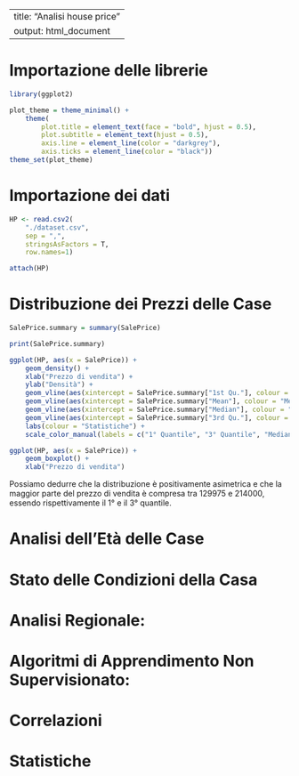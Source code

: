 
---
title: "Analisi house price"
output: html_document
---

# Importazione delle librerie

``` r
library(ggplot2)

plot_theme = theme_minimal() +
    theme(
        plot.title = element_text(face = "bold", hjust = 0.5),
        plot.subtitle = element_text(hjust = 0.5),
        axis.line = element_line(color = "darkgrey"),
        axis.ticks = element_line(color = "black"))
theme_set(plot_theme)
```

# Importazione dei dati

``` r
HP <- read.csv2(
    "./dataset.csv",
    sep = ",", 
    stringsAsFactors = T,
    row.names=1)

attach(HP)
```

# Distribuzione dei Prezzi delle Case

```r
SalePrice.summary = summary(SalePrice)

print(SalePrice.summary)
```

```r
ggplot(HP, aes(x = SalePrice)) +
    geom_density() +
    xlab("Prezzo di vendita") +
    ylab("Densità") +
    geom_vline(aes(xintercept = SalePrice.summary["1st Qu."], colour = "1° Quantile"), linetype = "dashed") +
    geom_vline(aes(xintercept = SalePrice.summary["Mean"], colour = "Media"), linetype = "dashed") +
    geom_vline(aes(xintercept = SalePrice.summary["Median"], colour = "Mediana"), linetype = "dashed") +
    geom_vline(aes(xintercept = SalePrice.summary["3rd Qu."], colour = "3° Quantile"), linetype = "dashed") +
    labs(colour = "Statistiche") +
    scale_color_manual(labels = c("1° Quantile", "3° Quantile", "Mediana", "Media"), values = c("green", "darkgreen", "blue", "red"))
```
```r
ggplot(HP, aes(x = SalePrice)) +
    geom_boxplot() +
    xlab("Prezzo di vendita")
```

Possiamo dedurre che la distribuzione è positivamente asimetrica e che la maggior parte del prezzo di vendita è compresa tra 129975 e 214000, essendo rispettivamente il 1° e il 3° quantile.

# Analisi dell'Età delle Case
<!-- a) Trasformazione dell'età in variabili categoriche#
b) Esiste una relazione tra l'area e l'età della casa?
c) Confronto delle variabili indipendenti con ANOVA
d) Chi ha pagato di più in media per età -->


# Stato delle Condizioni della Casa
<!-- a) Trasformazione dello stato della casa in variabili categoriche
b) Condizioni della casa vs Prezzi
c) Impatto delle Ristrutturazioni sul Prezzo
d) Distribuzione dei Prezzi (Ristrutturata vs Non Ristrutturata) -->

# Analisi Regionale:
<!-- a) Costruzione di una tabella di contingenza
b) Prezzo medio della casa per regione
c) Prezzo medio per regione in base alle condizioni della casa -->

# Algoritmi di Apprendimento Non Supervisionato:
<!-- a) Esecuzione di Cluster Manualmente
b) Clustering con K-Means
c) Clustering Gerarchico -->

# Correlazioni
<!-- a) Correlazioni e Analisi Bivariata
b) Pre-elaborazione dei dati e utilizzo dei Pipeline -->

# Statistiche
<!-- a) Modelli Lineari e Termini
b) Gestione della Collinearità
c) Importanza dell'aggiunta dello stato di ristrutturazione al nostro modello
d) Gestione della Asimmetria
e) Utilizzo del nostro modello in una distribuzione simmetrica -->
